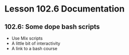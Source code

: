 # Lesson 102.6 Documentation



## 102.6: Some dope bash scripts
- Use Mix scripts
- A little bit of interactivity
- A link to a bash course

